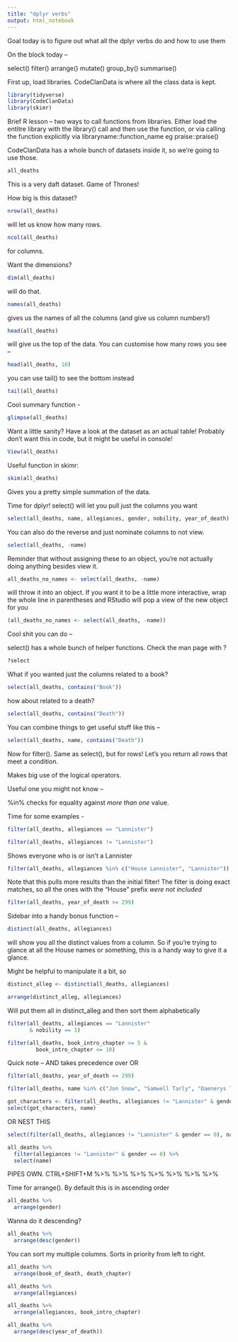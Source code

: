```yaml
---
title: "dplyr verbs"
output: html_notebook
---
```


Goal today is to figure out what all the dplyr verbs do and how to use them

On the block today --

select()
filter()
arrange()
mutate()
group_by()
summarise()

First up, load libraries. CodeClanData is where all the class data is kept.

```r
library(tidyverse)
library(CodeClanData)
library(skimr)
```

Brief R lesson -- two ways to call functions from libraries. Either load the entitre library with the library() call and then use the function, or via calling the function explicitly via libraryname::function_name eg praise::praise()

CodeClanData has a whole bunch of datasets inside it, so we're going to use those.

```r
all_deaths
```

This is a very daft dataset. Game of Thrones!

How big is this dataset?
```r
nrow(all_deaths)
```

will let us know how many rows.

```r
ncol(all_deaths)
```

for columns.

Want the dimensions?

```r
dim(all_deaths)
```

will do that.

```r
names(all_deaths)
```

gives us the names of all the columns (and give us column numbers!)

```r
head(all_deaths)
```

will give us the top of the data. You can customise how many rows you see --

```r
head(all_deaths, 10)
```

you can use tail() to see the bottom instead

```r
tail(all_deaths)
```

Cool summary function -

```r
glimpse(all_deaths)
```

Want a little sanity? Have a look at the dataset as an actual table! Probably don't want this in code, but it might be useful in console!

```r
View(all_deaths)
```

Useful function in skimr:

```r
skim(all_deaths)
```
Gives you a pretty simple summation of the data.

Time for dplyr! select() will let you pull just the columns you want

```r
select(all_deaths, name, allegiances, gender, nobility, year_of_death)
```

You can also do the reverse and just nominate columns to not view.

```r
select(all_deaths, -name)
```

Reminder that without assigning these to an object, you're not actually doing anything besides view it.

```r
all_deaths_no_names <- select(all_deaths, -name)
```

will throw it into an object. If you want it to be a little more interactive, wrap the whole line in parentheses and RStudio will pop a view of the new object for you

```r
(all_deaths_no_names <- select(all_deaths, -name))
```

Cool shit you can do -- 

select() has a whole bunch of helper functions. Check the man page with ?

```r
?select
```

What if you wanted just the columns related to a book?

```r
select(all_deaths, contains("Book"))
```

how about related to a death?

```r
select(all_deaths, contains("Death"))
```

You can combine things to get useful stuff like this --

```r
select(all_deaths, name, contains("Death"))
```

Now for filter(). Same as select(), but for rows! Let's you return all rows that meet a condition.

Makes big use of the logical operators.

Useful one you might not know --

%in% checks for equality against *more than one* value.

Time for some examples -

```r
filter(all_deaths, allegiances == "Lannister")
```

```r
filter(all_deaths, allegiances != "Lannister")
```

Shows everyone who is or isn't a Lannister

```r
filter(all_deaths, allegiances %in% c("House Lannister", "Lannister"))
```

Note that this pulls more results than the initial filter! The filter is doing exact matches, so all the ones with the "House" prefix *were not included*

```r
filter(all_deaths, year_of_death >= 299)
```

Sidebar into a handy bonus function --

```r
distinct(all_deaths, allegiances)
```

will show you all the distinct values from a column. So if you're trying to glance at all the House names or something, this is a handy way to give it a glance.

Might be helpful to manipulate it a bit, so

```r
distinct_alleg <- distinct(all_deaths, allegiances)

arrange(distinct_alleg, allegiances)
```

Will put them all in distinct_alleg and then sort them alphabetically

```r
filter(all_deaths, allegiances == "Lannister" 
       & nobility == 1)
```

```r
filter(all_deaths, book_intro_chapter >= 5 &
         book_intro_chapter <= 10)
```

Quick note -- AND takes precedence over OR

```r
filter(all_deaths, year_of_death <= 299)
```


```r
filter(all_deaths, name %in% c("Jon Snow", "Samwell Tarly", "Daenerys Targaryen"))
```

```r
got_characters <- filter(all_deaths, allegiances != "Lannister" & gender == 0)
select(got_characters, name)
```
OR NEST THIS

```r
select(filter(all_deaths, allegiances != "Lannister" & gender == 0), name)
```

```r
all_deaths %>% 
  filter(allegiances != "Lannister" & gender == 0) %>%
  select(name)
```

PIPES OWN. CTRL+SHIFT+M %>% %>% %>% %>% %>% %>% %>% 

Time for arrange(). By default this is in ascending order

```r
all_deaths %>% 
  arrange(gender)
```

Wanna do it descending?

```r
all_deaths %>% 
  arrange(desc(gender))
```

You can sort my multiple columns. Sorts in priority from left to right.

```r
all_deaths %>% 
  arrange(book_of_death, death_chapter)
```

```r
all_deaths %>% 
  arrange(allegiances)
```

```r
all_deaths %>% 
  arrange(allegiances, book_intro_chapter)
```

```r
all_deaths %>% 
  arrange(desc(year_of_death))
```

